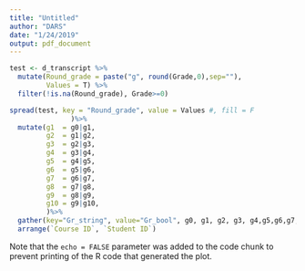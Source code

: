 ```yaml
---
title: "Untitled"
author: "DARS"
date: "1/24/2019"
output: pdf_document
---
```



```r
test <- d_transcript %>%
  mutate(Round_grade = paste("g", round(Grade,0),sep=""),
         Values = T) %>%
  filter(!is.na(Round_grade), Grade>=0)

spread(test, key = "Round_grade", value = Values #, fill = F
               )%>%
  mutate(g1  = g0|g1,
         g2  = g1|g2,
         g3  = g2|g3,
         g4  = g3|g4,
         g5  = g4|g5,
         g6  = g5|g6,
         g7  = g6|g7,
         g8  = g7|g8,
         g9  = g8|g9,
         g10 = g9|g10,
         )%>%
  gather(key="Gr_string", value="Gr_bool", g0, g1, g2, g3, g4,g5,g6,g7,g8,g9,g10, na.rm=T) %>%
  arrange(`Course ID`, `Student ID`)
```

Note that the `echo = FALSE` parameter was added to the code chunk to prevent printing of the R code that generated the plot.
